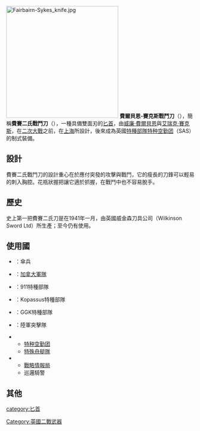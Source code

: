 {{unreferenced|time=2018-05-31T10:40:48+00:00}}
[[File:Fairbairn-Sykes_knife.jpg|300px]]
'''費爾貝恩-賽克斯戰鬥刀'''（{{lang-en|Fairbairn-Sykes Fighting Knife}}），簡稱'''費賽二氏戰鬥刀'''（{{lang|en|F-S Fighting Knife}}），一種具備雙面刃的[[匕首|匕首]]，由[[威廉·費爾貝恩|威廉·費爾貝恩]]與[[艾瑞克·賽克斯|艾瑞克·賽克斯]]，在[[二次大戰|二次大戰]]之前，在[[上海|上海]]所設計，後來成為英國[[特種部隊|特種部隊]][[特种空勤团|特种空勤团]]（SAS）的制式裝備。

==設計==
費賽二氏戰鬥刀的設計重心在於應付突發的攻擊與戰鬥，它的瘦長的刀鋒可以輕易的刺入胸腔。花瓶狀握把讓它適於抓握，在戰鬥中也不容易脫手。

==歷史==
史上第一把費賽二氏刀是在1941年一月，由英國威金森刀具公司（Wilkinson Sword Ltd）所生產；至今仍有使用。

==使用國==
* {{flagcountry|Belgium}}：傘兵
* {{flagcountry|Canada}}：[[加拿大軍隊|加拿大軍隊]]
* {{flagcountry|Cambodia}}：911特種部隊
* {{flagcountry|Indonesia}}：Kopassus特種部隊
* {{flagcountry|Malaysia}}：GGK特種部隊
* {{flagcountry|Singapore}}：陸軍突擊隊
* {{flagcountry|UK}}
** [[特种空勤团|特种空勤团]]
** [[特殊舟艇隊|特殊舟艇隊]]
* {{flagcountry|USA}}
** [[戰略情報局|戰略情報局]]
** 巡邏騎警

==其他==
{{DEFAULTSORT:Fairbairn-Sykes Fighting Knife}}
[[category:匕首|category:匕首]]
[[Category:英國二戰武器|Category:英國二戰武器]]